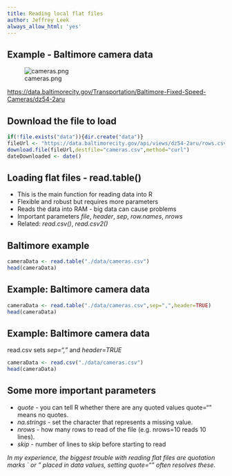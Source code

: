 ```yaml
---
title: Reading local flat files
author: Jeffrey Leek
always_allow_html: 'yes'
---
```


## Example - Baltimore camera data

![cameras.png](../../assets/img/03_ObtainingData/cameras.png)

[https://data.baltimorecity.gov/Transportation/Baltimore-Fixed-Speed-Cameras/dz54-2aru](https://data.baltimorecity.gov/Transportation/Baltimore-Fixed-Speed-Cameras/dz54-2aru)


## Download the file to load

```r
if(!file.exists("data")){dir.create("data")}
fileUrl <- "https://data.baltimorecity.gov/api/views/dz54-2aru/rows.csv?accessType=DOWNLOAD"
download.file(fileUrl,destfile="cameras.csv",method="curl")
dateDownloaded <- date()
```


## Loading flat files - read.table()

* This is the main function for reading data into R
* Flexible and robust but requires more parameters
* Reads the data into RAM - big data can cause problems
* Important parameters _file_, _header_, _sep_, _row.names_, _nrows_
* Related: _read.csv()_, _read.csv2()_



## Baltimore example


```r
cameraData <- read.table("./data/cameras.csv")
head(cameraData)
```


## Example: Baltimore camera data

```r
cameraData <- read.table("./data/cameras.csv",sep=",",header=TRUE)
head(cameraData)
```


## Example: Baltimore camera data

read.csv sets _sep=","_ and _header=TRUE_ 
```r
cameraData <- read.csv("./data/cameras.csv")
head(cameraData)
```



## Some more important parameters

* _quote_ - you can tell R whether there are any quoted values quote="" means no quotes.
* _na.strings_ - set the character that represents a missing value. 
* _nrows_ - how many rows to read of the file (e.g. nrows=10 reads 10 lines).
* _skip_ - number of lines to skip before starting to read

_In my experience, the biggest trouble with reading flat files are quotation marks ` or " placed in data values, setting quote="" often resolves these_.
